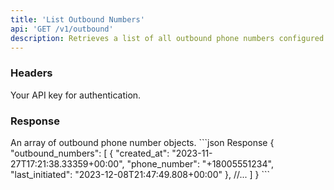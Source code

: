 ```yaml
---
title: 'List Outbound Numbers'
api: 'GET /v1/outbound'
description: Retrieves a list of all outbound phone numbers configured for your account, along with their associated settings.
---
```


### Headers

<ParamField header="authorization" type="string" required={true}>
    Your API key for authentication.
</ParamField>


### Response

<ResponseField name="outbound_numbers" type="array">
    An array of outbound phone number objects.
</ResponseField>

<ResponseExample>
```json Response
{
    "outbound_numbers": [
        {
            "created_at": "2023-11-27T17:21:38.33359+00:00",
            "phone_number": "+18005551234",
            "last_initiated": "2023-12-08T21:47:49.808+00:00"
        },
        //...
    ]
}
```
</ResponseExample>